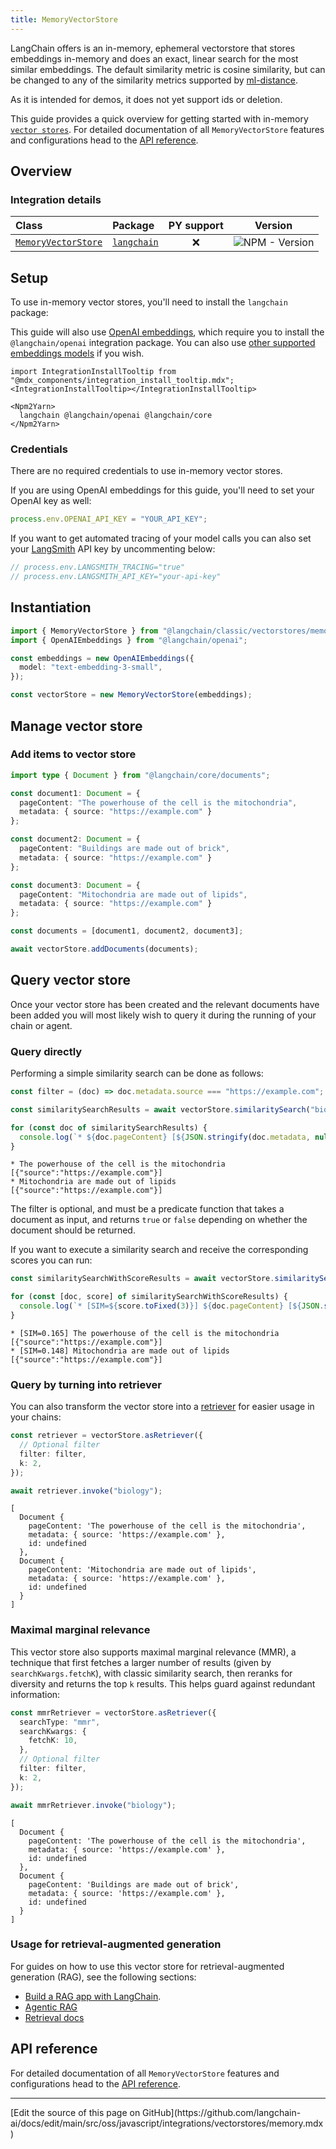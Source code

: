 ```yaml
---
title: MemoryVectorStore
---
```


LangChain offers is an in-memory, ephemeral vectorstore that stores embeddings in-memory and does an exact, linear search for the most similar embeddings. The default similarity metric is cosine similarity, but can be changed to any of the similarity metrics supported by [ml-distance](https://mljs.github.io/distance/modules/similarity.html).

As it is intended for demos, it does not yet support ids or deletion.

This guide provides a quick overview for getting started with in-memory [`vector stores`](/oss/javascript/integrations/vectorstores). For detailed documentation of all `MemoryVectorStore` features and configurations head to the [API reference](https://api.js.langchain.com/classes/langchain.vectorstores_memory.MemoryVectorStore.html).

## Overview

### Integration details

| Class | Package | PY support |  Version |
| :--- | :--- | :---: | :---: |
| [`MemoryVectorStore`](https://api.js.langchain.com/classes/langchain.vectorstores_memory.MemoryVectorStore.html) | [`langchain`](https://www.npmjs.com/package/langchain) | ❌ |  ![NPM - Version](https://img.shields.io/npm/v/langchain?style=flat-square&label=%20&) |

## Setup

To use in-memory vector stores, you'll need to install the `langchain` package:

This guide will also use [OpenAI embeddings](/oss/javascript/integrations/text_embedding/openai), which require you to install the `@langchain/openai` integration package. You can also use [other supported embeddings models](/oss/javascript/integrations/text_embedding) if you wish.

```{=mdx}
import IntegrationInstallTooltip from "@mdx_components/integration_install_tooltip.mdx";
<IntegrationInstallTooltip></IntegrationInstallTooltip>

<Npm2Yarn>
  langchain @langchain/openai @langchain/core
</Npm2Yarn>
```

### Credentials

There are no required credentials to use in-memory vector stores.

If you are using OpenAI embeddings for this guide, you'll need to set your OpenAI key as well:

```typescript
process.env.OPENAI_API_KEY = "YOUR_API_KEY";
```

If you want to get automated tracing of your model calls you can also set your [LangSmith](https://docs.smith.langchain.com/) API key by uncommenting below:

```typescript
// process.env.LANGSMITH_TRACING="true"
// process.env.LANGSMITH_API_KEY="your-api-key"
```

## Instantiation

```typescript
import { MemoryVectorStore } from "@langchain/classic/vectorstores/memory";
import { OpenAIEmbeddings } from "@langchain/openai";

const embeddings = new OpenAIEmbeddings({
  model: "text-embedding-3-small",
});

const vectorStore = new MemoryVectorStore(embeddings);
```

## Manage vector store

### Add items to vector store

```typescript
import type { Document } from "@langchain/core/documents";

const document1: Document = {
  pageContent: "The powerhouse of the cell is the mitochondria",
  metadata: { source: "https://example.com" }
};

const document2: Document = {
  pageContent: "Buildings are made out of brick",
  metadata: { source: "https://example.com" }
};

const document3: Document = {
  pageContent: "Mitochondria are made out of lipids",
  metadata: { source: "https://example.com" }
};

const documents = [document1, document2, document3];

await vectorStore.addDocuments(documents);
```

## Query vector store

Once your vector store has been created and the relevant documents have been added you will most likely wish to query it during the running of your chain or agent.

### Query directly

Performing a simple similarity search can be done as follows:

```typescript
const filter = (doc) => doc.metadata.source === "https://example.com";

const similaritySearchResults = await vectorStore.similaritySearch("biology", 2, filter)

for (const doc of similaritySearchResults) {
  console.log(`* ${doc.pageContent} [${JSON.stringify(doc.metadata, null)}]`);
}
```

```output
* The powerhouse of the cell is the mitochondria [{"source":"https://example.com"}]
* Mitochondria are made out of lipids [{"source":"https://example.com"}]
```

The filter is optional, and must be a predicate function that takes a document as input, and returns `true` or `false` depending on whether the document should be returned.

If you want to execute a similarity search and receive the corresponding scores you can run:

```typescript
const similaritySearchWithScoreResults = await vectorStore.similaritySearchWithScore("biology", 2, filter)

for (const [doc, score] of similaritySearchWithScoreResults) {
  console.log(`* [SIM=${score.toFixed(3)}] ${doc.pageContent} [${JSON.stringify(doc.metadata)}]`);
}
```

```output
* [SIM=0.165] The powerhouse of the cell is the mitochondria [{"source":"https://example.com"}]
* [SIM=0.148] Mitochondria are made out of lipids [{"source":"https://example.com"}]
```

### Query by turning into retriever

You can also transform the vector store into a [retriever](/oss/javascript/langchain/retrieval) for easier usage in your chains:

```typescript
const retriever = vectorStore.asRetriever({
  // Optional filter
  filter: filter,
  k: 2,
});

await retriever.invoke("biology");
```

```output
[
  Document {
    pageContent: 'The powerhouse of the cell is the mitochondria',
    metadata: { source: 'https://example.com' },
    id: undefined
  },
  Document {
    pageContent: 'Mitochondria are made out of lipids',
    metadata: { source: 'https://example.com' },
    id: undefined
  }
]
```

### Maximal marginal relevance

This vector store also supports maximal marginal relevance (MMR), a technique that first fetches a larger number of results (given by `searchKwargs.fetchK`), with classic similarity search, then reranks for diversity and returns the top `k` results. This helps guard against redundant information:

```typescript
const mmrRetriever = vectorStore.asRetriever({
  searchType: "mmr",
  searchKwargs: {
    fetchK: 10,
  },
  // Optional filter
  filter: filter,
  k: 2,
});

await mmrRetriever.invoke("biology");
```

```output
[
  Document {
    pageContent: 'The powerhouse of the cell is the mitochondria',
    metadata: { source: 'https://example.com' },
    id: undefined
  },
  Document {
    pageContent: 'Buildings are made out of brick',
    metadata: { source: 'https://example.com' },
    id: undefined
  }
]
```

### Usage for retrieval-augmented generation

For guides on how to use this vector store for retrieval-augmented generation (RAG), see the following sections:

- [Build a RAG app with LangChain](/oss/javascript/langchain/rag).
- [Agentic RAG](/oss/javascript/langgraph/agentic-rag)
- [Retrieval docs](/oss/javascript/langchain/retrieval)

## API reference

For detailed documentation of all `MemoryVectorStore` features and configurations head to the [API reference](https://api.js.langchain.com/classes/langchain.vectorstores_memory.MemoryVectorStore.html).

---

<Callout icon="pen-to-square" iconType="regular">
  [Edit the source of this page on GitHub](https://github.com/langchain-ai/docs/edit/main/src/oss/javascript/integrations/vectorstores/memory.mdx)
</Callout>
